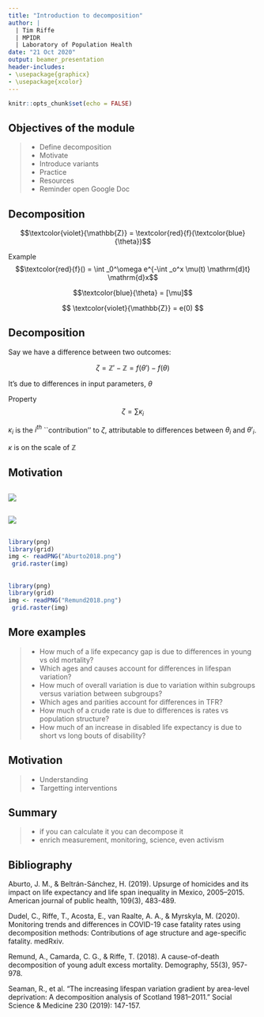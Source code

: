 ```yaml
---
title: "Introduction to decomposition"
author: | 
  | Tim Riffe
  | MPIDR
  | Laboratory of Population Health
date: "21 Oct 2020"
output: beamer_presentation
header-includes:
- \usepackage{graphicx}
- \usepackage{xcolor}
---
```


```r
knitr::opts_chunk$set(echo = FALSE)
```

## Objectives of the module
\Large

>- Define decomposition
>- Motivate
>- Introduce variants 
>- Practice
>- Resources 
>- Reminder open Google Doc

## Decomposition

$$\textcolor{violet}{\mathbb{Z}} = \textcolor{red}{f}(\textcolor{blue}{\theta})$$

\pause
Example
$$\textcolor{red}{f}() = \int _0^\omega e^{-\int _o^x \mu(t) \mathrm{d}t} \mathrm{d}x$$

\pause
$$\textcolor{blue}{\theta} = [\mu]$$

\pause
$$ \textcolor{violet}{\mathbb{Z}} = e(0) $$

## Decomposition

Say we have a difference between two outcomes:

$$\zeta = \mathbb{Z '} - \mathbb{Z} = f(\theta ') - f(\theta)$$
\pause

It's due to differences in input parameters, $\theta$

\pause

Property
$$ \zeta = \sum \kappa_i$$

\pause
$\kappa_i$ is the $i^{th}$ ``contribution'' to $\zeta$, attributable to differences between $\theta_i$ and $\theta '_i$.

$\kappa$ is on the scale of $\mathbb{Z}$

## Motivation

\begin{exampleblock}{}
  {\large ``I believe [decomposition] is the key idea of all the methods founded in the core of demography. Decomposition theory is based on the simple principle of separating demographic measures into components that contribute to an understanding of the phenomena under study''}
  \vskip5mm
  \hspace*\fill{\small--- Vladimir Canudas Romo (2003)}
\end{exampleblock}

## 
![](Dudel2020.png)

## 
![](Seaman2019.jpg)

## 
```r
library(png)
library(grid)
img <- readPNG("Aburto2018.png")
 grid.raster(img)
```

## 
```r
library(png)
library(grid)
img <- readPNG("Remund2018.png")
 grid.raster(img)
```

## More examples

>- How much of a life expecancy gap is due to differences in young vs old mortality? 
>- Which ages and causes account for differences in lifespan variation?
>- How much of overall variation is due to variation within subgroups versus variation between subgroups?
>- Which ages and parities account for differences in TFR?
>- How much of a crude rate is due to differences is rates vs population structure?
>- How much of an increase in disabled life expectancy is due to short vs long bouts of disability?

## Motivation

>- Understanding
>- Targetting interventions

## Summary

>- if you can calculate it you can decompose it
>- enrich measurement, monitoring, science, even activism

## Bibliography
\tiny

Aburto, J. M., & Beltrán-Sánchez, H. (2019). Upsurge of homicides and its impact on life expectancy and life span inequality in Mexico, 2005–2015. American journal of public health, 109(3), 483-489.

Dudel, C., Riffe, T., Acosta, E., van Raalte, A. A., & Myrskyla, M. (2020). Monitoring trends and differences in COVID-19 case fatality rates using decomposition methods: Contributions of age structure and age-specific fatality. medRxiv.

Remund, A., Camarda, C. G., & Riffe, T. (2018). A cause-of-death decomposition of young adult excess mortality. Demography, 55(3), 957-978.

Seaman, R., et al. "The increasing lifespan variation gradient by area-level deprivation: A decomposition analysis of Scotland 1981–2011." Social Science & Medicine 230 (2019): 147-157.









